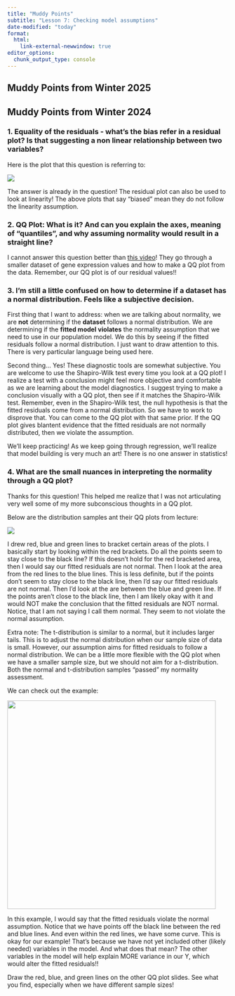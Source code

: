 ```yaml
---
title: "Muddy Points"
subtitle: "Lesson 7: Checking model assumptions"
date-modified: "today"
format: 
  html:
    link-external-newwindow: true
editor_options: 
  chunk_output_type: console
---
```


## Muddy Points from Winter 2025

## Muddy Points from Winter 2024

### 1. Equality of the residuals - what’s the bias refer in a residual plot? Is that suggesting a non linear relationship between two variables?

Here is the plot that this question is referring to:

![](../img_slides/resid-plots.png){fig-align="center"}

The answer is already in the question! The residual plot can also be used to look at linearity! The above plots that say "biased" mean they do not follow the linearity assumption.

### 2. QQ Plot: What is it? And can you explain the axes, meaning of "quantiles", and why assuming normality would result in a straight line?

I cannot answer this question better than [this video](https://www.youtube.com/watch?v=okjYjClSjOg&ab_channel=StatQuestwithJoshStarmer)! They go through a smaller dataset of gene expression values and how to make a QQ plot from the data. Remember, our QQ plot is of our residual values!!

### 3. I’m still a little confused on how to determine if a dataset has a normal distribution. Feels like a subjective decision.

First thing that I want to address: when we are talking about normality, we are **not** determining if the **dataset** follows a normal distribution. We are determining if the **fitted model** **violates** the normality assumption that we need to use in our population model. We do this by seeing if the fitted residuals follow a normal distribution. I just want to draw attention to this. There is very particular language being used here.

Second thing... Yes! These diagnostic tools are somewhat subjective. You are welcome to use the Shapiro-Wilk test every time you look at a QQ plot! I realize a test with a conclusion might feel more objective and comfortable as we are learning about the model diagnostics. I suggest trying to make a conclusion visually with a QQ plot, then see if it matches the Shapiro-Wilk test. Remember, even in the Shapiro-Wilk test, the null hypothesis is that the fitted residuals come from a normal distribution. So we have to work to disprove that. You can come to the QQ plot with that same prior. If the QQ plot gives blantent evidence that the fitted residuals are not normally distributed, then we violate the assumption.

We'll keep practicing! As we keep going through regression, we'll realize that model building is very much an art! There is no one answer in statistics!

### 4. What are the small nuances in interpreting the normality through a QQ plot?

Thanks for this question! This helped me realize that I was not articulating very well some of my more subconscious thoughts in a QQ plot.

Below are the distribution samples ant their QQ plots from lecture:

![](../img_muddy_points/muddy_point_4.png){fig-align="center"}

I drew red, blue and green lines to bracket certain areas of the plots. I basically start by looking within the red brackets. Do all the points seem to stay close to the black line? If this doesn't hold for the red bracketed area, then I would say our fitted residuals are not normal. Then I look at the area from the red lines to the blue lines. This is less definite, but if the points don't seem to stay close to the black line, then I'd say our fitted residuals are not normal. Then I'd look at the are between the blue and green line. If the points aren't close to the black line, then I am likely okay with it and would NOT make the conclusion that the fitted residuals are NOT normal. Notice, that I am not saying I call them normal. They seem to not violate the normal assumption.

Extra note: The t-distribution is similar to a normal, but it includes larger tails. This is to adjust the normal distribution when our sample size of data is small. However, our assumption aims for fitted residuals to follow a normal distribution. We can be a little more flexible with the QQ plot when we have a smaller sample size, but we should not aim for a t-distribution. Both the normal and t-distribution samples "passed" my normality assessment.

We can check out the example:

![](../img_muddy_points/muddy_point_4.2.png){fig-align="center" width="475"}

In this example, I would say that the fitted residuals violate the normal assumption. Notice that we have points off the black line between the red and blue lines. And even within the red lines, we have some curve. This is okay for our example! That's because we have not yet included other (likely needed) variables in the model. And what does that mean? The other variables in the model will help explain MORE variance in our Y, which would alter the fitted residuals!!

Draw the red, blue, and green lines on the other QQ plot slides. See what you find, especially when we have different sample sizes!